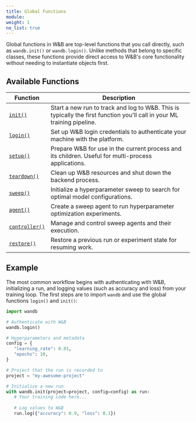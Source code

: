 ---
title: Global Functions
module: 
weight: 1
no_list: true
---

Global functions in W&B are top-level functions that you call directly, such as `wandb.init()` or `wandb.login()`. Unlike methods that belong to specific classes, these functions provide direct access to W&B's core functionality without needing to instantiate objects first.

## Available Functions

| Function | Description |
|----------|-------------|
| [`init()`](./init/) | Start a new run to track and log to W&B. This is typically the first function you'll call in your ML training pipeline. |
| [`login()`](./login/) | Set up W&B login credentials to authenticate your machine with the platform. |
| [`setup()`](./setup/) | Prepare W&B for use in the current process and its children. Useful for multi-process applications. |
| [`teardown()`](./teardown/) | Clean up W&B resources and shut down the backend process. |
| [`sweep()`](./sweep/) | Initialize a hyperparameter sweep to search for optimal model configurations. |
| [`agent()`](./agent/) | Create a sweep agent to run hyperparameter optimization experiments. |
| [`controller()`](./controller/) | Manage and control sweep agents and their execution. |
| [`restore()`](./restore/) | Restore a previous run or experiment state for resuming work. |

## Example

The most common workflow begins with authenticating with W&B, initializing a run, and logging values (such as accuracy and loss) from your training loop. The first steps are to import `wandb` and use the global functions `login()` and `init()`:

```python
import wandb

# Authenticate with W&B
wandb.login()

# Hyperparameters and metadata
config = {
   "learning_rate": 0.01,
   "epochs": 10,
}

# Project that the run is recorded to
project = "my-awesome-project"

# Initialize a new run
with wandb.init(project=project, config=config) as run:
   # Your training code here...
   
   # Log values to W&B
   run.log({"accuracy": 0.9, "loss": 0.1})
```